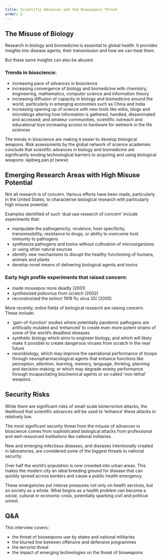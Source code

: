```yaml
---
title: Scientific Advances and the Bioweapons Threat
order: 3
---
```



## The Misuse of Biology

Research in biology and biomedicine is essential to global health. It provides insights into disease agents, their transmission and how we can treat them.

But these same insights can also be abused.

### Trends in bioscience:

- increasing pace of advances in bioscience
- increasing convergence of biology and biomedicine with chemistry, engineering, mathematics, computer science and information theory
- increasing diffusion of capacity in biology and biomedicine around the world, particularly in emerging economies such as China and India
- increasing opening up of science with new tools like wikis, blogs and microblogs altering how information is gathered, handled, disseminated and accessed; and amateur communities, scientific outreach and educational toys increasing access to hardware for wetwork in the life sciences

The trends in bioscience are making it easier to develop biological weapons. Risk assessments by the global network of science academies conclude that scientific advances in biology and biomedicine are significantly eroding technological barriers to acquiring and using biological weapons: iapbwg.pan.pl (www)


## Emerging Research Areas with High Misuse Potential

Not all research is of concern. Various efforts have been made, particularly in the United States, to characterise biological research with particularly high misuse potential. 

Examples identified of such ‘dual use research of concern’ include experiments that:

- manipulate the pathogenicity, virulence, host-specificity, transmissibility, resistance to drugs, or ability to overcome host immunity to pathogens
- synthesize pathogens and toxins without cultivation of microorganisms or using other natural sources
- identify new mechanisms to disrupt the healthy functioning of humans, animals and plants
- develop novel means of delivering biological agents and toxins  

### Early high profile experiments that raised concern:

- made mousepox more deadly (2001)
- synthesized poliovirus from scratch (2002)
- reconstructed the extinct 1918 flu virus (G) (2005)     

More recently, entire fields of biological research are raising concern. These include:

- ‘gain-of-function’ studies where potentially pandemic pathogens are artificially mutated and ‘enhanced’ to create even more potent strains of some of the world’s deadliest diseases
- synthetic biology which aims to engineer biology, and which will likely make it possible to create dangerous viruses from scratch in the near future
- neurobiology, which may improve the operational performance of troops through neuropharmacological agents that enhance functions like perception, attention, learning, memory, language, thinking, planning and decision-making; or which may degrade enemy performance through incapacitating biochemical agents or so-called ‘non-lethal’ weapons

## Security Risks

While there are significant risks of small-scale bioterrorism attacks, the likelihood that scientific advances will be used to ‘enhance’ these attacks in relatively low.

The most significant security threat from the misuse of advances in bioscience comes from sophisticated biological attacks from professional and well-resourced institutions like national militaries.

New and emerging infectious diseases, and diseases intentionally created in laboratories, are considered some of the biggest threats to national security.

Over half the world’s population is now crowded into urban areas. This makes the modern city an ideal breeding ground for disease that can quickly spread across borders and cause a public health emergency.

These emergencies put intense pressures not only on health services, but on society as a whole. What begins as a health problem can become a social, cultural or economic crisis, potentially sparking civil and political unrest.  

## Q&A

This interview covers:

- the threat of bioweapons use by states and national militaries
- the blurred line between offensive and defensive programmes
- the terrorist threat
- the impact of emerging technologies on the threat of bioweapons